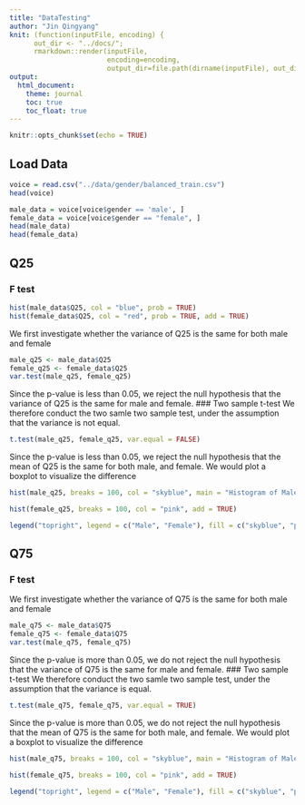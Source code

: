 ```yaml
---
title: "DataTesting"
author: "Jin Qingyang"
knit: (function(inputFile, encoding) {
      out_dir <- "../docs/";
      rmarkdown::render(inputFile,
                        encoding=encoding,
                        output_dir=file.path(dirname(inputFile), out_dir))})
output:
  html_document:
    theme: journal
    toc: true
    toc_float: true
---
```


```r
knitr::opts_chunk$set(echo = TRUE)
```

## Load Data

```r
voice = read.csv("../data/gender/balanced_train.csv")
head(voice)
```


```r
male_data = voice[voice$gender == 'male', ]
female_data = voice[voice$gender == "female", ]
head(male_data)
head(female_data)
```

## Q25

### F test

```r
hist(male_data$Q25, col = "blue", prob = TRUE)
hist(female_data$Q25, col = "red", prob = TRUE, add = TRUE)

```


We first investigate whether the variance of Q25 is the same for both male and female

```r
male_q25 <- male_data$Q25
female_q25 <- female_data$Q25
var.test(male_q25, female_q25)
```
Since the p-value is less than 0.05, we reject the null hypothesis that the variance of Q25 is the same for male and female.
### Two sample t-test
We therefore conduct the two samle two sample test, under the assumption that the variance is not equal.

```r
t.test(male_q25, female_q25, var.equal = FALSE)
```

Since the p-value is less than 0.05, we reject the null hypothesis that the mean of Q25 is the same for both male, and female.
We would plot a boxplot to visualize the difference

```r
hist(male_q25, breaks = 100, col = "skyblue", main = "Histogram of Male Q25", xlab = "Values", ylim = c(0, max(hist(male_q25)$counts, hist(female_q25)$counts)))

hist(female_q25, breaks = 100, col = "pink", add = TRUE)

legend("topright", legend = c("Male", "Female"), fill = c("skyblue", "pink"))

```

## Q75
### F test

We first investigate whether the variance of Q75 is the same for both male and female

```r
male_q75 <- male_data$Q75
female_q75 <- female_data$Q75
var.test(male_q75, female_q75)
```
Since the p-value is more than 0.05, we do not reject the null hypothesis that the variance of Q75 is the same for male and female.
### Two sample t-test
We therefore conduct the two samle two sample test, under the assumption that the variance is equal.

```r
t.test(male_q75, female_q75, var.equal = TRUE)
```

Since the p-value is more than 0.05, we do not reject the null hypothesis that the mean of Q75 is the same for both male, and female.
We would plot a boxplot to visualize the difference

```r
hist(male_q75, breaks = 100, col = "skyblue", main = "Histogram of Male Q75", xlab = "Values", ylim = c(0, max(hist(male_q25)$counts, hist(female_q25)$counts)))

hist(female_q75, breaks = 100, col = "pink", add = TRUE)

legend("topright", legend = c("Male", "Female"), fill = c("skyblue", "pink"))

```